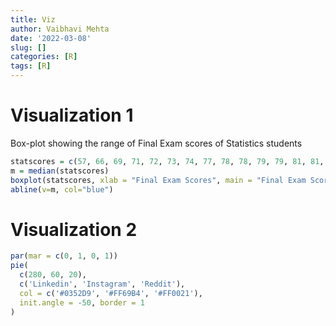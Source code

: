 ```yaml
---
title: Viz
author: Vaibhavi Mehta
date: '2022-03-08'
slug: []
categories: [R]
tags: [R]
---
```


# Visualization 1

Box-plot showing the range of Final Exam scores of Statistics students

```r
statscores = c(57, 66, 69, 71, 72, 73, 74, 77, 78, 78, 79, 79, 81, 81, 82, 83, 83, 88, 89, 94)
m = median(statscores)
boxplot(statscores, xlab = "Final Exam Scores", main = "Final Exam Scores of Statistics Students", horizontal = TRUE, col = "greenyellow")
abline(v=m, col="blue")
```
# Visualization 2

```r
par(mar = c(0, 1, 0, 1))
pie(
  c(280, 60, 20),
  c('Linkedin', 'Instagram', 'Reddit'),
  col = c('#0352D9', '#FF69B4', '#FF0021'),
  init.angle = -50, border = 1
)
```
